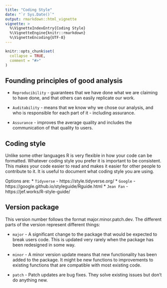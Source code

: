 ```yaml
---
title: "Coding Style"
date: "`r Sys.Date()`"
output: rmarkdown::html_vignette
vignette: >
  %\VignetteIndexEntry{Coding Style}
  %\VignetteEngine{knitr::rmarkdown}
  %\VignetteEncoding{UTF-8}
---
```


```r
knitr::opts_chunk$set(
  collapse = TRUE,
  comment = "#>"
)
```

## Founding principles of good analysis
 

 *   `Reproducibility` -  guarantees that we have done what we are claiming to have done, and that others can easily replicate our work.

 *   `Auditability` -  means that we know why we chose our analysis, and who is responsible for each part of it - including assurance.

 *   `Assurance` -  improves the average quality and includes the communication of that quality to users.


## Coding style

Unlike some other languages R is very flexible in how your code can be formatted. Whatever coding style you prefer it is important to be consistent. This makes your code easier to read and makes it easier for other people to contribute to it. It is useful to document what coding style you are using. 

Options are: 
 *   `Tidyverse` -  https://style.tidyverse.org/
 *   `Google` -  https://google.github.io/styleguide/Rguide.html
 *   `Jean Fan` -  https://jef.works/R-style-guide/

## Version package

This version number follows the format major.minor.patch.dev. The different parts of the version represent different things:

 *   `major` - A significant change to the package that would be expected to break users code. This is updated very rarely when the package has been redesigned in some way.
 
 *   `minor` - A minor version update means that new functionality has been added to the package. It might be new functions to improvements to existing functions that are compatible with most existing code.
 
 *    `patch` - Patch updates are bug fixes. They solve existing issues but don’t do anything new.